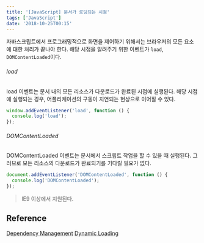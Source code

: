 ```yaml
---
title: '[JavaScript] 문서가 로딩되는 시점'
tags: ['JavaScript']
date: '2018-10-25T00:15'
---
```


<!--truncate-->

자바스크립트에서 프로그래밍적으로 화면을 제어하기 위해서는 브라우저의 모든 요소에 대한 처리가 끝나야 한다.
해당 시점을 알려주기 위한 이벤트가 `load`, `DOMContentLoaded`이다.

###### load

load 이벤트는 문서 내의 모든 리소스가 다운로드가 완료된 시점에 실행된다.
해당 시점에 실행되는 경우, 어플리케이션의 구동이 지연되는 현상으로 이어질 수 있다.

```javascript
window.addEventListener('load', function () {
  console.log('load');
});
```

###### DOMContentLoaded

DOMContentLoaded 이벤트는 문서에서 스크립트 작업을 할 수 있을 때 실행된다. 그러므로 모든 리소스의 다운로드가 완료되기를 기다릴 필요가 없다.

```javascript
document.addEventListener('DOMContentLoaded', function () {
  console.log('DOMContentLoaded');
});
```

> IE9 이상에서 지원된다.

## Reference

[Dependency Management](https://webpack.js.org/guides/dependency-management/)
[Dynamic Loading](https://survivejs.com/webpack/techniques/dynamic-loading/)
